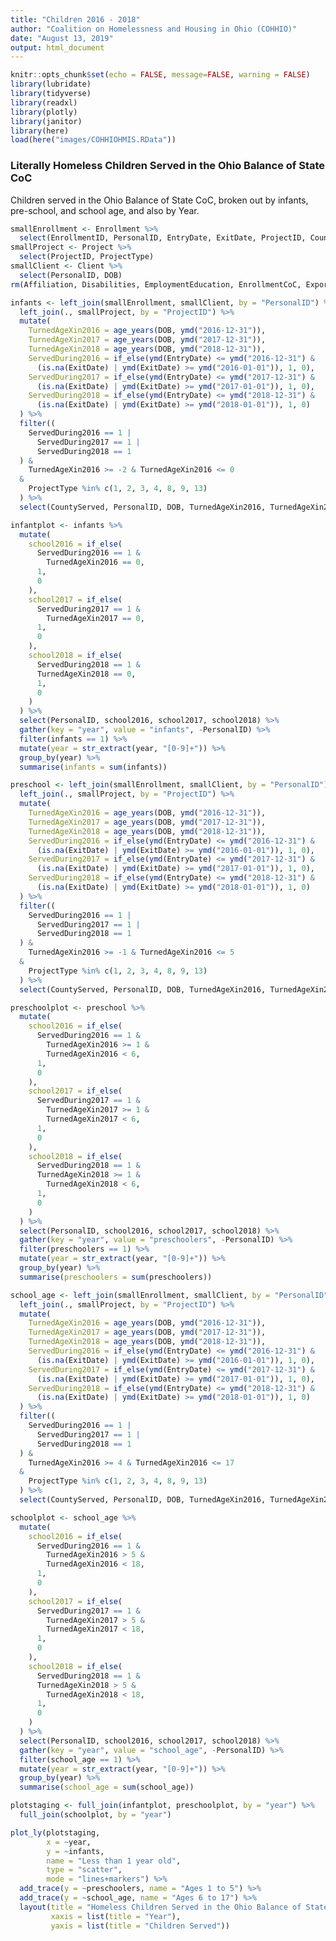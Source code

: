 ```yaml
---
title: "Children 2016 - 2018"
author: "Coalition on Homelessness and Housing in Ohio (COHHIO)"
date: "August 13, 2019"
output: html_document
---
```


```r
knitr::opts_chunk$set(echo = FALSE, message=FALSE, warning = FALSE)
library(lubridate)
library(tidyverse)
library(readxl)
library(plotly)
library(janitor)
library(here)
load(here("images/COHHIOHMIS.RData"))
```

### Literally Homeless Children Served in the Ohio Balance of State CoC

Children served in the Ohio Balance of State CoC, broken out by infants, pre-school, and school age, and also by Year.

```r
smallEnrollment <- Enrollment %>% 
  select(EnrollmentID, PersonalID, EntryDate, ExitDate, ProjectID, CountyServed)
smallProject <- Project %>%
  select(ProjectID, ProjectType)
smallClient <- Client %>%
  select(PersonalID, DOB)
rm(Affiliation, Disabilities, EmploymentEducation, EnrollmentCoC, Export, Funder, Geography, HealthAndDV, IncomeBenefits, Inventory, Organization, ProjectCoC, Scores, Services, Users)
```


```r
infants <- left_join(smallEnrollment, smallClient, by = "PersonalID") %>%
  left_join(., smallProject, by = "ProjectID") %>%
  mutate(
    TurnedAgeXin2016 = age_years(DOB, ymd("2016-12-31")),
    TurnedAgeXin2017 = age_years(DOB, ymd("2017-12-31")),
    TurnedAgeXin2018 = age_years(DOB, ymd("2018-12-31")),
    ServedDuring2016 = if_else(ymd(EntryDate) <= ymd("2016-12-31") &
      (is.na(ExitDate) | ymd(ExitDate) >= ymd("2016-01-01")), 1, 0),
    ServedDuring2017 = if_else(ymd(EntryDate) <= ymd("2017-12-31") &
      (is.na(ExitDate) | ymd(ExitDate) >= ymd("2017-01-01")), 1, 0),
    ServedDuring2018 = if_else(ymd(EntryDate) <= ymd("2018-12-31") &
      (is.na(ExitDate) | ymd(ExitDate) >= ymd("2018-01-01")), 1, 0)
  ) %>% 
  filter((
    ServedDuring2016 == 1 |
      ServedDuring2017 == 1 |
      ServedDuring2018 == 1
  ) & 
    TurnedAgeXin2016 >= -2 & TurnedAgeXin2016 <= 0
  &
    ProjectType %in% c(1, 2, 3, 4, 8, 9, 13)
  ) %>%  
  select(CountyServed, PersonalID, DOB, TurnedAgeXin2016, TurnedAgeXin2017, TurnedAgeXin2018, ServedDuring2016, ServedDuring2017, ServedDuring2018)

infantplot <- infants %>%
  mutate(
    school2016 = if_else(
      ServedDuring2016 == 1 &
        TurnedAgeXin2016 == 0,
      1,
      0
    ),
    school2017 = if_else(
      ServedDuring2017 == 1 &
        TurnedAgeXin2017 == 0,
      1,
      0
    ),
    school2018 = if_else(
      ServedDuring2018 == 1 &
      TurnedAgeXin2018 == 0,
      1,
      0
    )
  ) %>%
  select(PersonalID, school2016, school2017, school2018) %>%
  gather(key = "year", value = "infants", -PersonalID) %>%
  filter(infants == 1) %>%
  mutate(year = str_extract(year, "[0-9]+")) %>%
  group_by(year) %>%
  summarise(infants = sum(infants))

```


```r
preschool <- left_join(smallEnrollment, smallClient, by = "PersonalID") %>%
  left_join(., smallProject, by = "ProjectID") %>%
  mutate(
    TurnedAgeXin2016 = age_years(DOB, ymd("2016-12-31")),
    TurnedAgeXin2017 = age_years(DOB, ymd("2017-12-31")),
    TurnedAgeXin2018 = age_years(DOB, ymd("2018-12-31")),
    ServedDuring2016 = if_else(ymd(EntryDate) <= ymd("2016-12-31") &
      (is.na(ExitDate) | ymd(ExitDate) >= ymd("2016-01-01")), 1, 0),
    ServedDuring2017 = if_else(ymd(EntryDate) <= ymd("2017-12-31") &
      (is.na(ExitDate) | ymd(ExitDate) >= ymd("2017-01-01")), 1, 0),
    ServedDuring2018 = if_else(ymd(EntryDate) <= ymd("2018-12-31") &
      (is.na(ExitDate) | ymd(ExitDate) >= ymd("2018-01-01")), 1, 0)
  ) %>% 
  filter((
    ServedDuring2016 == 1 |
      ServedDuring2017 == 1 |
      ServedDuring2018 == 1
  ) & 
    TurnedAgeXin2016 >= -1 & TurnedAgeXin2016 <= 5
  &
    ProjectType %in% c(1, 2, 3, 4, 8, 9, 13)
  ) %>%  
  select(CountyServed, PersonalID, DOB, TurnedAgeXin2016, TurnedAgeXin2017, TurnedAgeXin2018, ServedDuring2016, ServedDuring2017, ServedDuring2018)

preschoolplot <- preschool %>%
  mutate(
    school2016 = if_else(
      ServedDuring2016 == 1 &
        TurnedAgeXin2016 >= 1 &
        TurnedAgeXin2016 < 6,
      1,
      0
    ),
    school2017 = if_else(
      ServedDuring2017 == 1 &
        TurnedAgeXin2017 >= 1 &
        TurnedAgeXin2017 < 6,
      1,
      0
    ),
    school2018 = if_else(
      ServedDuring2018 == 1 &
      TurnedAgeXin2018 >= 1 &
        TurnedAgeXin2018 < 6,
      1,
      0
    )
  ) %>%
  select(PersonalID, school2016, school2017, school2018) %>%
  gather(key = "year", value = "preschoolers", -PersonalID) %>%
  filter(preschoolers == 1) %>%
  mutate(year = str_extract(year, "[0-9]+")) %>%
  group_by(year) %>%
  summarise(preschoolers = sum(preschoolers))

```


```r
school_age <- left_join(smallEnrollment, smallClient, by = "PersonalID") %>%
  left_join(., smallProject, by = "ProjectID") %>%
  mutate(
    TurnedAgeXin2016 = age_years(DOB, ymd("2016-12-31")),
    TurnedAgeXin2017 = age_years(DOB, ymd("2017-12-31")),
    TurnedAgeXin2018 = age_years(DOB, ymd("2018-12-31")),
    ServedDuring2016 = if_else(ymd(EntryDate) <= ymd("2016-12-31") &
      (is.na(ExitDate) | ymd(ExitDate) >= ymd("2016-01-01")), 1, 0),
    ServedDuring2017 = if_else(ymd(EntryDate) <= ymd("2017-12-31") &
      (is.na(ExitDate) | ymd(ExitDate) >= ymd("2017-01-01")), 1, 0),
    ServedDuring2018 = if_else(ymd(EntryDate) <= ymd("2018-12-31") &
      (is.na(ExitDate) | ymd(ExitDate) >= ymd("2018-01-01")), 1, 0)
  ) %>% 
  filter((
    ServedDuring2016 == 1 |
      ServedDuring2017 == 1 |
      ServedDuring2018 == 1
  ) & 
    TurnedAgeXin2016 >= 4 & TurnedAgeXin2016 <= 17
  &
    ProjectType %in% c(1, 2, 3, 4, 8, 9, 13)
  ) %>%  
  select(CountyServed, PersonalID, DOB, TurnedAgeXin2016, TurnedAgeXin2017, TurnedAgeXin2018, ServedDuring2016, ServedDuring2017, ServedDuring2018)

schoolplot <- school_age %>%
  mutate(
    school2016 = if_else(
      ServedDuring2016 == 1 &
        TurnedAgeXin2016 > 5 &
        TurnedAgeXin2016 < 18,
      1,
      0
    ),
    school2017 = if_else(
      ServedDuring2017 == 1 &
        TurnedAgeXin2017 > 5 &
        TurnedAgeXin2017 < 18,
      1,
      0
    ),
    school2018 = if_else(
      ServedDuring2018 == 1 &
      TurnedAgeXin2018 > 5 &
        TurnedAgeXin2018 < 18,
      1,
      0
    )
  ) %>%
  select(PersonalID, school2016, school2017, school2018) %>%
  gather(key = "year", value = "school_age", -PersonalID) %>%
  filter(school_age == 1) %>%
  mutate(year = str_extract(year, "[0-9]+")) %>%
  group_by(year) %>%
  summarise(school_age = sum(school_age))

plotstaging <- full_join(infantplot, preschoolplot, by = "year") %>%
  full_join(schoolplot, by = "year")

plot_ly(plotstaging, 
        x = ~year, 
        y = ~infants, 
        name = "Less than 1 year old", 
        type = "scatter", 
        mode = "lines+markers") %>%
  add_trace(y = ~preschoolers, name = "Ages 1 to 5") %>%
  add_trace(y = ~school_age, name = "Ages 6 to 17") %>%
  layout(title = "Homeless Children Served in the Ohio Balance of State CoC",
         xaxis = list(title = "Year"),
         yaxis = list(title = "Children Served"))

```

